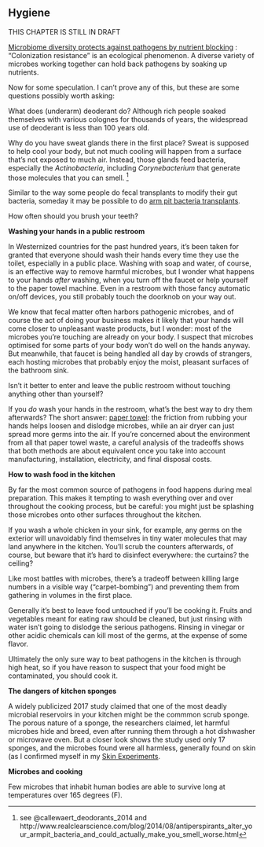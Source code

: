 


## Hygiene {#microbesHygiene}


THIS CHAPTER IS STILL IN DRAFT

[Microbiome diversity protects against pathogens by nutrient blocking](https://www.science.org/doi/10.1126/science.adj3502) : "Colonization resistance" is an ecological phenomenon. A diverse variety of microbes working together can hold back pathogens by  soaking up nutrients. 


Now for some speculation. I can't prove any of this, but these are some questions possibly worth asking:

What does (underarm) deoderant do?  Although rich people soaked themselves with various colognes for thousands of years, the widespread use of deoderant is less than 100 years old. 

Why do you have sweat glands there in the first place? Sweat is supposed to help cool your body, but not much cooling will happen from a surface that's not exposed to much air. Instead, those glands feed bacteria, especially the _Actinobacteria_, including _Corynebacterium_ that generate those molecules that you can smell. ^[see @callewaert_deodorants_2014 and http://www.realclearscience.com/blog/2014/08/antiperspirants_alter_your_armpit_bacteria_and_could_actually_make_you_smell_worse.html]

Similar to the way some people do fecal transplants to modify their gut bacteria, someday it may be possible to do [arm pit bacteria transplants](https://www.fastcompany.com/3066047/armpit-bacteria-transplants-could-end-your-body-odor).

How often should you brush your teeth?

**Washing your hands in a public restroom**

In Westernized countries for the past hundred years, it's been taken for granted that everyone should wash their hands every time they use the toilet, especially in a public place. Washing with soap and water, of course, is an effective way to remove harmful microbes, but I wonder what happens to your hands _after_ washing, when you turn off the faucet or help yourself to the paper towel machine. Even in a restroom with those fancy automatic on/off devices, you still probably touch the doorknob on your way out.

We know that fecal matter often harbors pathogenic microbes, and of course the act of doing your business makes it likely that your hands will come closer to unpleasant waste products, but I wonder: most of the microbes you're touching are already on your body. I suspect that microbes optimised for some parts of your body won't do well on the hands anyway. But meanwhile, that faucet is being handled all day by crowds of strangers, each hosting microbes that probably enjoy the moist, pleasant surfaces of the bathroom sink.

Isn't it better to enter and leave the public restroom without touching anything other than yourself?

If you _do_ wash your hands in the restroom, what's the best way to dry them afterwards? The short answer: [paper towel](http://conversableeconomist.blogspot.ca/2012/12/paper-towels-v-air-dryers.html): the friction from rubbing your hands helps loosen and dislodge microbes, while an air dryer can just spread more germs into the air. If you're concerned about the environment from all that paper towel waste, a careful analysis of the tradeoffs shows that both methods are about equivalent once you take into account manufacturing, installation, electricity, and final disposal costs. 


**How to wash food in the kitchen**

By far the most common source of pathogens in food happens during meal preparation. This makes it tempting to wash everything over and over throughout the cooking process, but be careful: you might just be splashing those microbes onto other surfaces throughout the kitchen.

If you wash a whole chicken in your sink, for example, any germs on the exterior will unavoidably find themselves in tiny water molecules that may land anywhere in the kitchen. You'll scrub the counters afterwards, of course, but beware that it's hard to disinfect everywhere: the curtains? the ceiling? 

Like most battles with microbes, there's a tradeoff between killing large numbers in a visible way ("carpet-bombing") and preventing them from gathering in volumes in the first place. 

Generally it's best to leave food untouched if you'll be cooking it. Fruits and vegetables meant for eating raw should be cleaned, but just rinsing with water isn't going to dislodge the serious pathogens. Rinsing in vinegar or other acidic chemicals can kill most of the germs, at the expense of some flavor.

Ultimately the only sure way to beat pathogens in the kitchen is through high heat, so if you have reason to suspect that your food might be contaminated, you should cook it.


**The dangers of kitchen sponges**

A widely publicized 2017 study claimed that one of the most deadly microbial reservoirs in your kitchen might be the commmon scrub sponge. The porous nature of a sponge, the researchers claimed, let harmful microbes hide and breed, even after running them through a hot dishwasher or microwave oven. But a closer look shows the study used only 17 sponges, and the microbes found were all harmless, generally found on skin (as I confirmed myself in my  [Skin Experiments](#experimentSkin).



**Microbes and cooking**

Few microbes that inhabit human bodies are able to survive long at temperatures over 165 degrees (F). 





